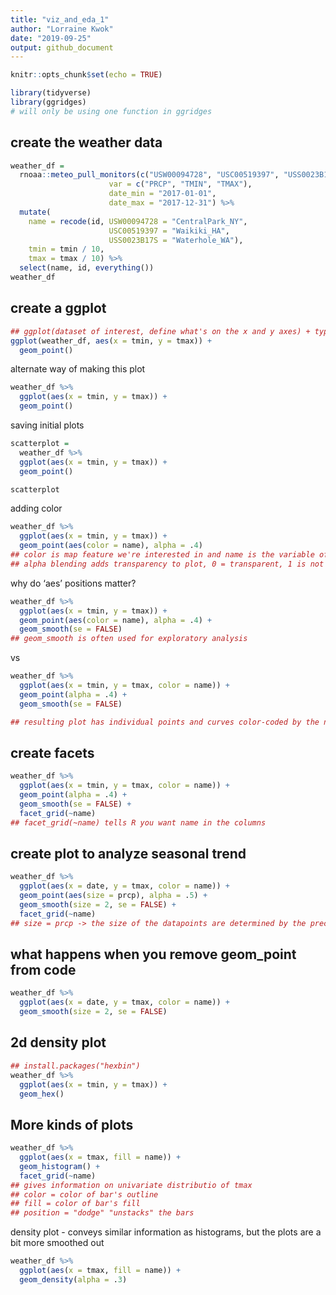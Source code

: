 ```yaml
---
title: "viz_and_eda_1"
author: "Lorraine Kwok"
date: "2019-09-25"
output: github_document
---
```


```r
knitr::opts_chunk$set(echo = TRUE)

library(tidyverse)
library(ggridges)
# will only be using one function in ggridges
```

## create the weather data 

```r
weather_df = 
  rnoaa::meteo_pull_monitors(c("USW00094728", "USC00519397", "USS0023B17S"),
                      var = c("PRCP", "TMIN", "TMAX"), 
                      date_min = "2017-01-01",
                      date_max = "2017-12-31") %>%
  mutate(
    name = recode(id, USW00094728 = "CentralPark_NY", 
                      USC00519397 = "Waikiki_HA",
                      USS0023B17S = "Waterhole_WA"),
    tmin = tmin / 10,
    tmax = tmax / 10) %>%
  select(name, id, everything())
weather_df
```

## create a ggplot

```r
## ggplot(dataset of interest, define what's on the x and y axes) + type of plot
ggplot(weather_df, aes(x = tmin, y = tmax)) + 
  geom_point()
```

alternate way of making this plot

```r
weather_df %>%
  ggplot(aes(x = tmin, y = tmax)) +
  geom_point()
```

saving initial plots

```r
scatterplot =
  weather_df %>%
  ggplot(aes(x = tmin, y = tmax)) +
  geom_point()

scatterplot
```

adding color

```r
weather_df %>%
  ggplot(aes(x = tmin, y = tmax)) +
  geom_point(aes(color = name), alpha = .4)
## color is map feature we're interested in and name is the variable of interest
## alpha blending adds transparency to plot, 0 = transparent, 1 is not at all 
```

why do 'aes' positions matter?

```r
weather_df %>%
  ggplot(aes(x = tmin, y = tmax)) +
  geom_point(aes(color = name), alpha = .4) +
  geom_smooth(se = FALSE)
## geom_smooth is often used for exploratory analysis
```

vs

```r
weather_df %>%
  ggplot(aes(x = tmin, y = tmax, color = name)) +
  geom_point(alpha = .4) +
  geom_smooth(se = FALSE)

## resulting plot has individual points and curves color-coded by the name 
```

## create facets
```r
weather_df %>%
  ggplot(aes(x = tmin, y = tmax, color = name)) +
  geom_point(alpha = .4) +
  geom_smooth(se = FALSE) +
  facet_grid(~name)
## facet_grid(~name) tells R you want name in the columns
```

## create plot to analyze seasonal trend
```r
weather_df %>%
  ggplot(aes(x = date, y = tmax, color = name)) +
  geom_point(aes(size = prcp), alpha = .5) +
  geom_smooth(size = 2, se = FALSE) +
  facet_grid(~name)
## size = prcp -> the size of the datapoints are determined by the precipitation data
```

## what happens when you remove geom_point from code

```r
weather_df %>%
  ggplot(aes(x = date, y = tmax, color = name)) +
  geom_smooth(size = 2, se = FALSE)
```

## 2d density plot
```r
## install.packages("hexbin")
weather_df %>%
  ggplot(aes(x = tmin, y = tmax)) +
  geom_hex() 
```

## More kinds of plots 

```r
weather_df %>%
  ggplot(aes(x = tmax, fill = name)) +
  geom_histogram() +
  facet_grid(~name)
## gives information on univariate distributio of tmax
## color = color of bar's outline
## fill = color of bar's fill
## position = "dodge" "unstacks" the bars
```

density plot - conveys similar information as histograms, but the plots are a bit more smoothed out

```r
weather_df %>%
  ggplot(aes(x = tmax, fill = name)) +
  geom_density(alpha = .3) 
```

